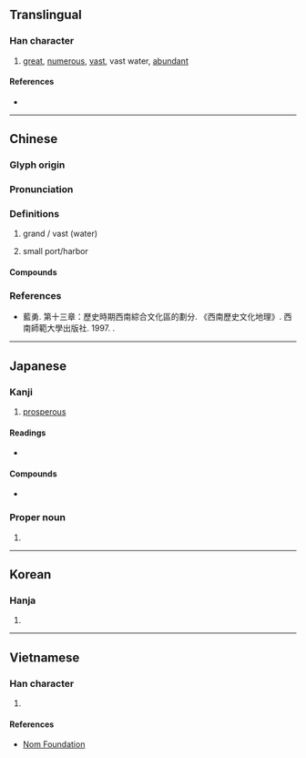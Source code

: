 {{also|澔|活|话|㓉}}
{{character info/new}}
==Translingual==

===Han character===
{{Han char|rn=85|rad=水|as=07|sn=10|four=34161|canj=EHGR|ids=⿰氵告}}

# [[great]], [[numerous]], [[vast]], vast water, [[abundant]]

====References====
* {{Han ref|kx=0624.150|dkj=17479|dj=1022.020|hdz=31626.010|uh=6D69|ud=28009|bh=AF45|bd=44869}}

----

==Chinese==
{{zh-forms}}

===Glyph origin===
{{Han etym}}

===Pronunciation===
{{zh-pron
|m=hào
|c=hou6
|h=pfs=
|md=
|mn=qz:hōⁿ/tw,xm,zz:hō/qz:hāu
|mn_note=hōⁿ/hō - literary; hāu - vernacular
|w=
|mc=y
|oc=y
|cat=a
}}

===Definitions===
{{zh-hanzi}}

# grand / vast (water)
# {{label|zh|Sichuanese}} small port/harbor

====Compounds====
{{zh-der|人煙浩穰|包浩斯|卷帙浩繁|孟浩然|崔浩|工程浩大|徐浩|殷浩|殷浩書空|汪洋浩博|浩劫|浩博|浩壤|浩大|浩如煙海|浩歌|浩歎|浩氣|浩氣長存|浩汗|浩浩|浩浩湯湯|浩浩蕩蕩|浩淼|浩渺|浩漫|浩瀚|浩然|浩然之氣|浩然巾|浩然正氣|浩穰|浩繁|浩茫|浩蕩|浩飲|滂浩|煙波浩渺|聲勢浩大|荊浩|食指浩繁}}

===References===
* 藍勇. 第十三章：歷史時期西南綜合文化區的劃分. 《西南歷史文化地理》. 西南師範大學出版社. 1997. {{ISBN|7-5621-1603-2}}.

----

==Japanese==

===Kanji===
{{ja-kanji|grade=|rs=水07}}

# [[prosperous]]

====Readings====
* {{ja-readings|goon=[[ごう]] (gō)|kanon=[[こう]] (kō)|kun=[[ひろい]] (hiroi), [[おおきい]] (ōkii)}}

====Compounds====
* {{ja-r|浩幸|ひろゆき}}

===Proper noun===
{{ja-pos|proper|ひろし}}

# {{given name|male|lang=ja|sort=ひろし}}

----

==Korean==

===Hanja===
{{ko-hanja|hangeul=호|eumhun=|rv=ho|mr=ho|y=ho}}

# {{defn|lang=ko|sort=水07}}

----

==Vietnamese==

===Han character===
{{vi-readings|rs=水07| hanviet = hạo}}

# {{defn|lang=vi|sort=水07}}

====References====
* [http://nomfoundation.org/common/nom_details.php?codepoint=6d69 Nom Foundation]